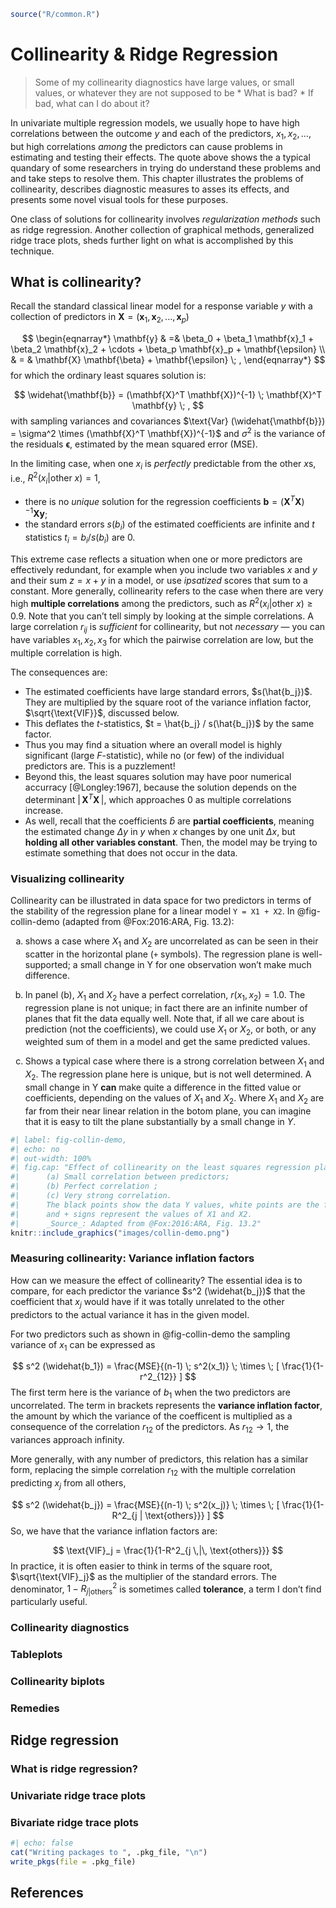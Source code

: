 ```r
source("R/common.R")
```
# Collinearity & Ridge Regression {#sec-collin}

> Some of my collinearity diagnostics have large values, or small values, or whatever they are not supposed to be
> * What is bad?
> * If bad, what can I do about it?

In univariate multiple regression models, we usually hope to have high correlations between the outcome $y$ and each of the
predictors, $x_1, x_2, \dots$, but high correlations _among_ the predictors can cause problems
in estimating and testing their effects. The quote above shows the a typical quandary of some researchers in trying
do understand these problems and and take steps to resolve them.
This chapter illustrates the problems of collinearity,
describes diagnostic measures to asses its effects, 
and presents some novel visual tools for these purposes.

One class of solutions for collinearity involves _regularization methods_ such as ridge regression. Another collection
of graphical methods, generalized ridge trace plots, sheds further light on what is accomplished by this technique.

## What is collinearity?

Recall the standard classical linear model for a response variable $y$ with a collection of predictors
in $\mathbf{X} = (\mathbf{x}_1, \mathbf{x}_2, ..., \mathbf{x}_p)$

$$
\begin{eqnarray*}
\mathbf{y} & =&  \beta_0 + \beta_1 \mathbf{x}_1 + \beta_2 \mathbf{x}_2 + \cdots + \beta_p \mathbf{x}_p + \mathbf{\epsilon} \\
         & = & \mathbf{X} \mathbf{\beta} + \mathbf{\epsilon} \; ,
\end{eqnarray*}
$$
for which the ordinary least squares solution is:

$$
\widehat{\mathbf{b}} = (\mathbf{X}^T \mathbf{X})^{-1} \; \mathbf{X}^T \mathbf{y} \; ,
$$
with sampling variances and covariances $\text{Var} (\widehat{\mathbf{b}}) = \sigma^2 \times (\mathbf{X}^T \mathbf{X})^{-1}$ and $\sigma^2$ is the variance of the residuals $\mathbf{\epsilon}$, estimated by the
mean squared error (MSE).

In the limiting case, when one $x_i$ is _perfectly_
predictable from the other $x$s, i.e., $R^2 (x_i | \text{other }x) = 1$, 

* there is no _unique_ solution for the regression coefficients 
$\mathbf{b} = (\mathbf{X}^T \mathbf{X})^{-1} \mathbf{X} \mathbf{y}$;
* the standard errors $s (b_i)$ of the estimated coefficients are infinite and _t_ statistics $t_i = b_i / s (b_i)$
are 0.

This extreme case reflects a situation when one or more predictors are effectively redundant, for example
when you include two variables $x$ and $y$ and their sum $z = x + y$ in a model, or use _ipsatized_
scores that sum to a constant. More generally, collinearity refers to the case when there are very high
**multiple correlations** among the predictors, such as $R^2 (x_i | \text{other }x) \ge 0.9$. 
Note that you can't tell simply by looking at the simple correlations. A large correlation
$r_{ij}$ is _sufficient_ for collinearity, but not _necessary_ --- you can have variables
$x_1, x_2, x_3$ for which the pairwise correlation are low, but the multiple correlation is high.

The consequences are:

* The estimated coefficients have large standard errors, $s(\hat{b_j})$. They are multiplied by
the square root of the variance inflation factor, $\sqrt{\text{VIF}}$, discussed below.
* This deflates the $t$-statistics, $t = \hat{b_j} / s(\hat{b_j})$ by the same factor.
* Thus you may find a situation where an overall model is highly significant (large $F$-statistic), while
no (or few) of the individual predictors are. This is a puzzlement!
* Beyond this, the least squares solution may have poor numerical accurracy [@Longley:1967], because
the solution depends on the determinant $|\,\mathbf{X}^T \mathbf{X}\,|$, which approaches 0
as multiple correlations increase.
* As well, recall that the coefficients $\hat{b}$ are **partial coefficients**, meaning the estimated
change $\Delta y$ in $y$ when $x$ changes by one unit $\Delta x$, but **holding all other variables
constant**. Then, the model may be trying to estimate something that does not occur in the data.

### Visualizing collinearity

Collinearity can be illustrated in data space for two predictors in terms of the stability of the
regression plane for a linear model `Y = X1 + X2`. In @fig-collin-demo (adapted from @Fox:2016:ARA, Fig. 13.2):

(a) shows a case where
$X_1$ and $X_2$ are uncorrelated as can be seen in their scatter in the horizontal plane (`+` symbols).
The regression plane is well-supported; a small change in Y for one observation won't make much difference.

(b) In panel (b), $X_1$ and $X_2$ have a perfect correlation, $r (x_1, x_2) = 1.0$. The regression plane
is not unique; in fact there are an infinite number of planes that fit the data equally well. Note that,
if all we care about is prediction (not the coefficients), we could use $X_1$ or $X_2$, or both, or
any weighted sum of them in a model and get the same predicted values.

(c) Shows a typical case where there is a strong correlation between $X_1$ and $X_2$. The regression plane
here is unique, but is not well determined. A small change in Y **can** make quite a difference
in the fitted value or coefficients, depending on the values of $X_1$ and $X_2$.
Where $X_1$ and $X_2$ are far from their near linear relation in the botom plane,
you can imagine that it is easy to tilt the plane substantially by a small change in $Y$.

```r
#| label: fig-collin-demo,
#| echo: no
#| out-width: 100%
#| fig.cap: "Effect of collinearity on the least squares regression plane. 
#|      (a) Small correlation between predictors;
#|      (b) Perfect correlation ;
#|      (c) Very strong correlation.
#|      The black points show the data Y values, white points are the fitted values in the regression plane,
#|      and + signs represent the values of X1 and X2.
#|      _Source_: Adapted from @Fox:2016:ARA, Fig. 13.2"
knitr::include_graphics("images/collin-demo.png")
```


### Measuring collinearity: Variance inflation factors

How can we measure the effect of collinearity? The essential idea is to compare, for each predictor the variance
$s^2 (\widehat{b_j})$ that the coefficient that $x_j$ would have if it was totally unrelated to the other
predictors to the actual variance it has in the given model.

For two predictors such as shown in @fig-collin-demo the sampling variance of $x_1$ can be expressed
as

$$
s^2 (\widehat{b_1}) = \frac{MSE}{(n-1) \; s^2(x_1)} \; \times \; [ \frac{1}{1-r^2_{12}} ]
$$
The first term here is the variance of $b_1$ when the two predictors are uncorrelated.
The term in brackets represents the **variance inflation factor**, the amount by which the 
variance of the coefficent is multiplied as a consequence of the correlation $r_{12}$ of
the predictors.  As $r_{12} \rightarrow 1$, the variances approach infinity.

More generally, with any number of predictors, this relation has a similar form, replacing
the simple correlation $r_{12}$ with the multiple correlation predicting $x_j$ from all others,

$$
s^2 (\widehat{b_j}) = \frac{MSE}{(n-1) \; s^2(x_j)} \; \times \; [ \frac{1}{1-R^2_{j | \text{others}}} ]
$$
So, we have that the variance inflation factors are:

$$
\text{VIF}_j = \frac{1}{1-R^2_{j \,|\, \text{others}}} 
$$
In practice, it is often easier to think in terms of the square root, $\sqrt{\text{VIF}_j}$ as the
multiplier of the standard errors. The denominator, $1-R^2_{j | \text{others}}$ is sometimes called
**tolerance**, a term I don't find particularly useful.

### Collinearity diagnostics

### Tableplots

### Collinearity biplots

### Remedies


## Ridge regression

### What is ridge regression?

### Univariate ridge trace plots

### Bivariate ridge trace plots




```r
#| echo: false
cat("Writing packages to ", .pkg_file, "\n")
write_pkgs(file = .pkg_file)
```

## References {.unnumbered}

